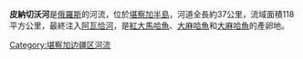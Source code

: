 '''皮納切沃河'''是[[俄羅斯|俄羅斯]]的河流，位於[[堪察加半島|堪察加半島]]，河道全長約37公里，流域面積118平方公里，最終注入[[阿瓦恰河|阿瓦恰河]]，是[[紅大馬哈魚|紅大馬哈魚]]、[[大麻哈魚|大麻哈魚]]和[[大麻哈魚|大麻哈魚]]的產卵地。

{{Russia-geo-stub}}

[[Category:堪察加边疆区河流|Category:堪察加边疆区河流]]